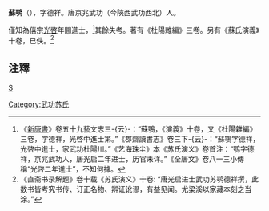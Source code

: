 '''蘇鹗'''（{{bd|?||?|}}），字德祥。唐京兆武功（今陝西武功西北）人。

僅知為僖宗[[光啓|光啓]]年間進士，<ref>《[[新唐書|新唐書]]》卷五十九藝文志三-{云}-：“蘇鶚，《演義》十卷，又《杜陽雜編》三卷，字德祥，光啓中進士第。”《郡齋讀書志》卷三下-{云}-：“蘇鶚字德祥，光啓中進士，家武功杜陽川。”《艺海珠尘》本《苏氏演义》卷首注：“鹗字德祥，京兆武功人，唐光启二年进士，历官未详。”《全唐文》卷八一三小傳稱“光啓二年進士”，不知何據。</ref>其餘失考。著有《杜陽雜編》三卷。另有《蘇氏演義》十卷，已佚。<ref>《直斋书录解题》卷十载《苏氏演义》十卷: “唐光启进士武功苏鹗德祥撰，此数书皆考究书传、订正名物、辨证讹谬，有益见闻。尤梁溪以家藏本刻之当涂。”</ref>

==注釋==
{{reflist}}
[[category:唐朝官員|S]]
[[Category:武功苏氏|Category:武功苏氏]]